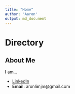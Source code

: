 ```yaml
---
title: "Home"
author: "Aaron"
output: md_document
---
```


# Directory

## About Me

I am...

* [LinkedIn](https://www.linkedin.com/in/aaron-lim-b30898135/)
* **Email**: aronlimjm@gmail.com

